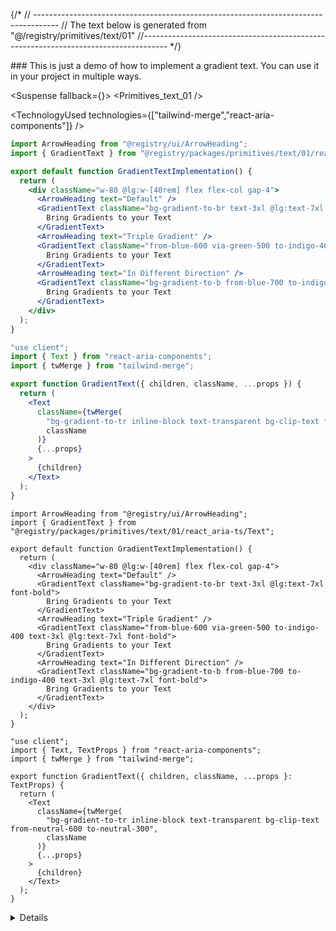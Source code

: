 
{/*
// ------------------------------------------------------------------------------------
    //	The text below is generated from "@/registry/primitives/text/01"
//------------------------------------------------------------------------------------
*/}

<Wrapper>
<Title>Gradient Text</Title>
### This is just a demo of how to implement a gradient text. You can use it in your project in multiple ways.

<WrapperToggle >
<Preview>



<Suspense fallback={<Skeleton className="h-60 rounded-lg" />}>
<Display>
<Primitives_text_01 />
</Display>
</Suspense>

</Preview>

<Implementation>

<TechnologyUsed technologies={["tailwind-merge","react-aria-components"]} />
<CodeBlock>

```react_aria|js|example.jsx
import ArrowHeading from "@registry/ui/ArrowHeading";
import { GradientText } from "@registry/packages/primitives/text/01/react_aria-js/Text";

export default function GradientTextImplementation() {
  return (
    <div className="w-80 @lg:w-[40rem] flex flex-col gap-4">
      <ArrowHeading text="Default" />
      <GradientText className="bg-gradient-to-br text-3xl @lg:text-7xl font-bold">
        Bring Gradients to your Text
      </GradientText>
      <ArrowHeading text="Triple Gradient" />
      <GradientText className="from-blue-600 via-green-500 to-indigo-400 text-3xl @lg:text-7xl font-bold">
        Bring Gradients to your Text
      </GradientText>
      <ArrowHeading text="In Different Direction" />
      <GradientText className="bg-gradient-to-b from-blue-700 to-indigo-400 text-3xl @lg:text-7xl font-bold">
        Bring Gradients to your Text
      </GradientText>
    </div>
  );
}

```

```react_aria|js|Text.jsx
"use client";
import { Text } from "react-aria-components";
import { twMerge } from "tailwind-merge";

export function GradientText({ children, className, ...props }) {
  return (
    <Text
      className={twMerge(
        "bg-gradient-to-tr inline-block text-transparent bg-clip-text from-neutral-600 to-neutral-300",
        className
      )}
      {...props}
    >
      {children}
    </Text>
  );
}

```

```react_aria|ts|example.tsx
import ArrowHeading from "@registry/ui/ArrowHeading";
import { GradientText } from "@registry/packages/primitives/text/01/react_aria-ts/Text";

export default function GradientTextImplementation() {
  return (
    <div className="w-80 @lg:w-[40rem] flex flex-col gap-4">
      <ArrowHeading text="Default" />
      <GradientText className="bg-gradient-to-br text-3xl @lg:text-7xl font-bold">
        Bring Gradients to your Text
      </GradientText>
      <ArrowHeading text="Triple Gradient" />
      <GradientText className="from-blue-600 via-green-500 to-indigo-400 text-3xl @lg:text-7xl font-bold">
        Bring Gradients to your Text
      </GradientText>
      <ArrowHeading text="In Different Direction" />
      <GradientText className="bg-gradient-to-b from-blue-700 to-indigo-400 text-3xl @lg:text-7xl font-bold">
        Bring Gradients to your Text
      </GradientText>
    </div>
  );
}

```

```react_aria|ts|Text.tsx
"use client";
import { Text, TextProps } from "react-aria-components";
import { twMerge } from "tailwind-merge";

export function GradientText({ children, className, ...props }: TextProps) {
  return (
    <Text
      className={twMerge(
        "bg-gradient-to-tr inline-block text-transparent bg-clip-text from-neutral-600 to-neutral-300",
        className
      )}
      {...props}
    >
      {children}
    </Text>
  );
}

```

</CodeBlock>
<Details>


</Details>
</Implementation>
</WrapperToggle>
</Wrapper>
